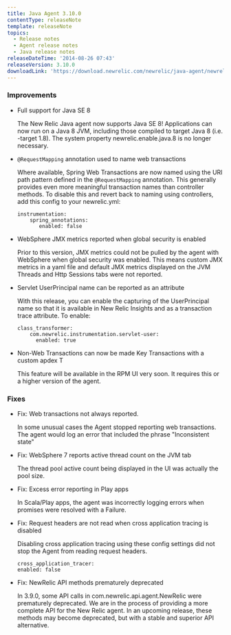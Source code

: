 ```yaml
---
title: Java Agent 3.10.0
contentType: releaseNote
template: releaseNote
topics:
  - Release notes
  - Agent release notes
  - Java release notes
releaseDateTime: '2014-08-26 07:43'
releaseVersion: 3.10.0
downloadLink: 'https://download.newrelic.com/newrelic/java-agent/newrelic-agent/3.10.0/'
---
```


### Improvements

* Full support for Java SE 8

  The New Relic Java agent now supports Java SE 8! Applications can now run on a Java 8 JVM, including those compiled to target Java 8 (i.e. -target 1.8). The system property newrelic.enable.java.8 is no longer necessary.
* `@RequestMapping` annotation used to name web transactions

  Where available, Spring Web Transactions are now named using the URI path pattern defined in the `@RequestMapping` annotation. This generally provides even more meaningful transaction names than controller methods. To disable this and revert back to naming using controllers, add this config to your newrelic.yml:

  ```
  instrumentation:
      spring_annotations:
         enabled: false
  ```
* WebSphere JMX metrics reported when global security is enabled

  Prior to this version, JMX metrics could not be pulled by the agent with WebSphere when global security was enabled. This means custom JMX metrics in a yaml file and default JMX metrics displayed on the JVM Threads and Http Sessions tabs were not reported.
* Servlet UserPrincipal name can be reported as an attribute

  With this release, you can enable the capturing of the UserPrincipal name so that it is available in New Relic Insights and as a transaction trace attribute. To enable:

  ```
  class_transformer:
      com.newrelic.instrumentation.servlet-user:
        enabled: true
  ```
* Non-Web Transactions can now be made Key Transactions with a custom apdex T

  This feature will be available in the RPM UI very soon. It requires this or a higher version of the agent.

### Fixes

* Fix: Web transactions not always reported.

  In some unusual cases the Agent stopped reporting web transactions. The agent would log an error that included the phrase "Inconsistent state"
* Fix: WebSphere 7 reports active thread count on the JVM tab

  The thread pool active count being displayed in the UI was actually the pool size.
* Fix: Excess error reporting in Play apps

  In Scala/Play apps, the agent was incorrectly logging errors when promises were resolved with a Failure.
* Fix: Request headers are not read when cross application tracing is disabled

  Disabling cross application tracing using these config settings did not stop the Agent from reading request headers.

  ```
  cross_application_tracer:
  enabled: false
  ```
* Fix: NewRelic API methods prematurely deprecated

  In 3.9.0, some API calls in com.newrelic.api.agent.NewRelic were prematurely deprecated. We are in the process of providing a more complete API for the New Relic agent. In an upcoming release, these methods may become deprecated, but with a stable and superior API alternative.
